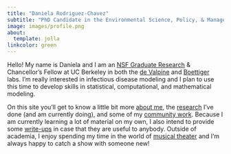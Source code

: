 ```yaml
---
title: "Daniela Rodriguez-Chavez"
subtitle: "PhD Candidate in the Environmental Science, Policy, & Management program at UC Berkeley"
image: images/profile.png
about:
  template: jolla
linkcolor: green 
---
```


Hello! My name is Daniela and I am an [NSF Graduate Research](https://www.nsfgrfp.org/about/about-grfp/) & Chancellor's Fellow at UC Berkeley in both the [de Valpine](https://nature.berkeley.edu/~pdevalpine/#about) and [Boettiger](https://www.carlboettiger.info) labs. I'm really interested in infectious disease modeling and I plan to use this time to develop skills in statistical, computational, and mathematical modeling.

On this site you'll get to know a little bit more [about me](about.qmd), the [research](research.qmd) I've done (and am currently doing), and some of my [community work](community.qmd). Because I am currently learning a lot of material on my own, I also intend to provide some [write-ups](stat-blog.qmd) in case that they are useful to anybody. Outside of academia, I enjoy spending my time in the world of [musical theater](music-theater.qmd) and I'm always happy to catch a show with someone new!

```r

```
